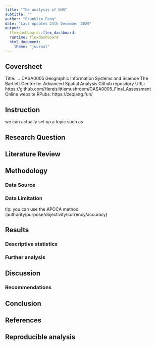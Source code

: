 ```yaml
---
title: "The analysis of NHS"
subtitle: ""
author: "Franklin Fang"
date: "Last updated 24th December 2020"
output:
  flexdashboard::flex_dashboard:
  runtime: flexdashboard  
  html_document:
    theme: "journal"  
---
```


## Coversheet

  Title: ...
  CASA0005 Geographic Information Systems and Science
  The Bartlett Centre for Advanced Spatial Analysis
  Github repository URL: https://github.com/Hereislittlemushroom/CASA0005_Final_Assessment
  Online website RPubs: https://zeqiang.fun/

## Instruction

we can actually set up a topic such as 

## Research Question

## Literature Review

## Methodology

### Data Source

### Data Limitation

tip: you can use the APOCA method (authority/purpose/objectivity/currency/accuracy)

## Results

### Descriptive statistics

### Further analysis

## Discussion

### Recommendations

## Conclusion

## References

## Reproducible analysis
